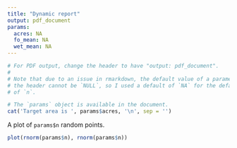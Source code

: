```yaml
---
title: "Dynamic report"
output: pdf_document
params:
  acres: NA
  fo_mean: NA
  wet_mean: NA
---
```


```r
# For PDF output, change the header to have "output: pdf_document".
#
# Note that due to an issue in rmarkdown, the default value of a parameter in
# the header cannot be `NULL`, so I used a default of `NA` for the default value
# of `n`.
```


```r
# The `params` object is available in the document.
cat('Target area is ', params$acres, '\n', sep = '')
```

A plot of `params$n` random points.

```r
plot(rnorm(params$n), rnorm(params$n))
```